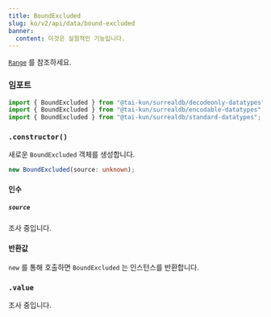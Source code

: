 ```yaml
---
title: BoundExcluded
slug: ko/v2/api/data/bound-excluded
banner:
  content: 이것은 실험적인 기능입니다.
---
```



[`Range`](/v2/api/data/range) 를 참조하세요.

### 임포트

```ts
import { BoundExcluded } from "@tai-kun/surrealdb/decodeonly-datatypes";
import { BoundExcluded } from "@tai-kun/surrealdb/encodable-datatypes";
import { BoundExcluded } from "@tai-kun/surrealdb/standard-datatypes";
```

### `.constructor()`

새로운 `BoundExcluded` 객체를 생성합니다.

```ts
new BoundExcluded(source: unknown);
```

#### 인수

##### `source`

조사 중입니다.

#### 반환값

`new` 를 통해 호출하면 `BoundExcluded` 는 인스턴스를 반환합니다.

### `.value` <Badge variant="instance" /><Badge variant="property" /><Badge variant="decodeonly" />

조사 중입니다.
